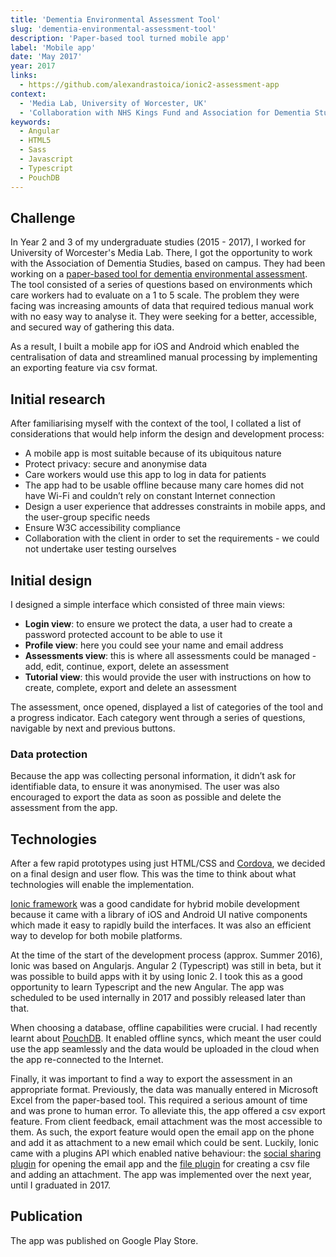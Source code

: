 ```yaml
---
title: 'Dementia Environmental Assessment Tool'
slug: 'dementia-environmental-assessment-tool'
description: 'Paper-based tool turned mobile app'
label: 'Mobile app'
date: 'May 2017'
year: 2017
links:
  - https://github.com/alexandrastoica/ionic2-assessment-app
context:
  - 'Media Lab, University of Worcester, UK'
  - 'Collaboration with NHS Kings Fund and Association for Dementia Studies'
keywords:
  - Angular
  - HTML5
  - Sass
  - Javascript
  - Typescript
  - PouchDB
---
```


## Challenge

In Year 2 and 3 of my undergraduate studies (2015 - 2017), I worked for University of Worcester's Media Lab. There, I got the opportunity to work with the Association of Dementia Studies, based on campus. They had been working on a [paper-based tool for dementia environmental assessment](https://www.kingsfund.org.uk/projects/enhancing-healing-environment/ehe-design-dementia). The tool consisted of a series of questions based on environments which care workers had to evaluate on a 1 to 5 scale. The problem they were facing was increasing amounts of data that required tedious manual work with no easy way to analyse it. They were seeking for a better, accessible, and secured way of gathering this data.

As a result, I built a mobile app for iOS and Android which enabled the centralisation of data and streamlined manual processing by implementing an exporting feature via csv format.

## Initial research

After familiarising myself with the context of the tool, I collated a list of considerations that would help inform the design and development process:

- A mobile app is most suitable because of its ubiquitous nature
- Protect privacy: secure and anonymise data
- Care workers would use this app to log in data for patients
- The app had to be usable offline because many care homes did not have Wi-Fi and couldn’t rely on constant Internet connection
- Design a user experience that addresses constraints in mobile apps, and the user-group specific needs
- Ensure W3C accessibility compliance
- Collaboration with the client in order to set the requirements - we could not undertake user testing ourselves

## Initial design

I designed a simple interface which consisted of three main views:

- **Login view**: to ensure we protect the data, a user had to create a password protected account to be able to use it
- **Profile view**: here you could see your name and email address
- **Assessments view**: this is where all assessments could be managed - add, edit, continue, export, delete an assessment
- **Tutorial view**: this would provide the user with instructions on how to create, complete, export and delete an assessment

The assessment, once opened, displayed a list of categories of the tool and a progress indicator. Each category went through a series of questions, navigable by next and previous buttons.

### Data protection

Because the app was collecting personal information, it didn’t ask for identifiable data, to ensure it was anonymised. The user was also encouraged to export the data as soon as possible and delete the assessment from the app.

## Technologies

After a few rapid prototypes using just HTML/CSS and [Cordova](https://cordova.apache.org/), we decided on a final design and user flow. This was the time to think about what technologies will enable the implementation.

[Ionic framework](https://ionicframework.com/) was a good candidate for hybrid mobile development because it came with a library of iOS and Android UI native components which made it easy to rapidly build the interfaces. It was also an efficient way to develop for both mobile platforms.

At the time of the start of the development process (approx. Summer 2016), Ionic was based on Angularjs. Angular 2 (Typescript) was still in beta, but it was possible to build apps with it by using Ionic 2. I took this as a good opportunity to learn Typescript and the new Angular. The app was scheduled to be used internally in 2017 and possibly released later than that.

When choosing a database, offline capabilities were crucial. I had recently learnt about [PouchDB](https://pouchdb.com/). It enabled offline syncs, which meant the user could use the app seamlessly and the data would be uploaded in the cloud when the app re-connected to the Internet.

Finally, it was important to find a way to export the assessment in an appropriate format. Previously, the data was manually entered in Microsoft Excel from the paper-based tool. This required a serious amount of time and was prone to human error. To alleviate this, the app offered a csv export feature. From client feedback, email attachment was the most accessible to them. As such, the export feature would open the email app on the phone and add it as attachment to a new email which could be sent. Luckily, Ionic came with a plugins API which enabled native behaviour: the [social sharing plugin](https://ionicframework.com/docs/native/social-sharing) for opening the email app and the [file plugin](https://ionicframework.com/docs/native/file) for creating a csv file and adding an attachment. The app was implemented over the next year, until I graduated in 2017.

## Publication

The app was published on Google Play Store.
